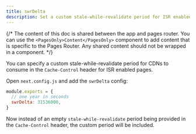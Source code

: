 ```yaml
---
title: swrDelta
description: Set a custom stale-while-revalidate period for ISR enabled pages.
---
```


{/* The content of this doc is shared between the app and pages router. You can use the `<PagesOnly>Content</PagesOnly>` component to add content that is specific to the Pages Router. Any shared content should not be wrapped in a component. */}

You can specify a custom stale-while-revalidate period for CDNs to consume in the `Cache-Control` header for ISR enabled pages.

Open `next.config.js` and add the `swrDelta` config:

```js filename="next.config.js"
module.exports = {
  // one year in seconds
  swrDelta: 31536000,
}
```

Now instead of an empty `stale-while-revalidate` period being provided in the `Cache-Control` header, the custom period will be included.
